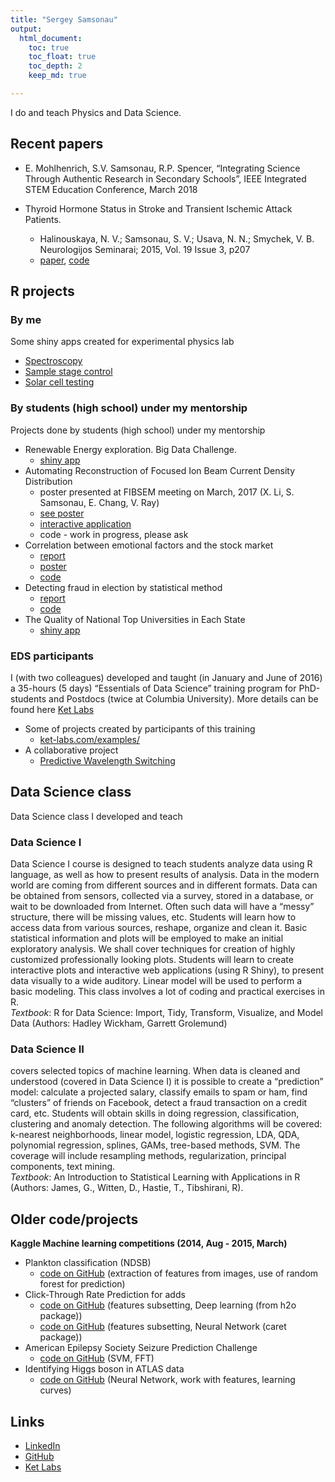 ```yaml
---
title: "Sergey Samsonau"
output: 
  html_document:
    toc: true
    toc_float: true
    toc_depth: 2
    keep_md: true

---
```


I do and teach Physics and Data Science. 

## Recent papers

*  E. Mohlhenrich, S.V. Samsonau, R.P. Spencer, “Integrating Science Through Authentic Research in Secondary Schools”, IEEE Integrated STEM Education Conference, March 2018

* Thyroid Hormone Status in Stroke and Transient Ischemic Attack Patients.
    + Halinouskaya, N. V.; Samsonau, S. V.; Usava, N. N.; Smychek, V. B. Neurologijos Seminarai; 2015, Vol. 19 Issue 3, p207
    + [paper](http://connection.ebscohost.com/c/articles/110196910/thyroid-hormone-status-stroke-transient-ischemic-attack-patients), [code](supplementary_information.pdf)
    
## R projects {.tabset}
    
### By me

Some shiny apps created for experimental physics lab

  * [Spectroscopy](https://github.com/ssamsonau/Spectroscopy)
  * [Sample stage control](https://github.com/ssamsonau/SampleStage)
  * [Solar cell testing](https://github.com/ssamsonau/solar_cell_testing)

### By students (high school) under my mentorship

Projects done by students (high school) under my mentorship

* Renewable Energy exploration. Big Data Challenge.
    + [shiny app](https://www.google.com/url?q=https%3A%2F%2Fgk-233.shinyapps.io%2FBigData_PRISMS%2F&sa=D&sntz=1&usg=AFQjCNEAbs3g1Mc6kaYlabY9_ByPYmjl2g)

* Automating Reconstruction of Focused Ion Beam Current Density Distribution
    + poster presented at FIBSEM meeting on March, 2017 (X. Li, S. Samsonau, E. Chang, V. Ray)
    + [see poster](http://www.fibsem.net/web_documents/2017Presentations/P08-Ray-PBS-poster.pdf)
    + [interactive application](https://cloud.ket-labs.com/shiny/FIB/)
    + code - work in progress, please ask

* Correlation between emotional factors and the stock market
    + [report](https://github.com/prismsus/HighFrequency/blob/master/Final_Presentation.Rmd)
    + [poster](https://github.com/prismsus/HighFrequency/blob/master/poster/Final_poster.pdf)
    + [code](https://github.com/prismsus/HighFrequency)
    
* Detecting fraud in election by statistical method
    + [report](https://github.com/prismsus/election/blob/master/presentation.md)
    + [code](https://github.com/prismsus/election)
    
* The Quality of National Top Universities in Each State
    + [shiny app](https://gk-233.shinyapps.io/Produce_101_Data_Analysis/)

### EDS participants

I (with two colleagues) developed and taught (in January and June of 2016) a 35-hours (5 days) “Essentials of Data Science” training program for PhD-students and Postdocs (twice at Columbia University). More details can be found here [Ket Labs](http://www.ket-labs.com/)   
    
* Some of projects created by participants of this training
    + [ket-labs.com/examples/](http://www.ket-labs.com/examples/)
    
* A collaborative project
    + [Predictive Wavelength Switching](https://github.com/Zahra-Bakhtiari/Predictive-Wavelength-Switching/blob/master/Main-Algorithm.md)


## Data Science class {.tabset}

Data Science class I developed and teach

### Data Science I

Data Science I course is designed to teach students analyze data using R language, as well as how to present results of analysis. Data in the modern world are coming from different sources and in different formats. Data can be obtained from sensors, collected via a survey, stored in a database, or wait to be downloaded from Internet. Often such data will have a “messy” structure, there will be missing values, etc. Students will learn how to access data from various sources, reshape, organize and clean it. Basic statistical information and plots will be employed to make an initial exploratory analysis. We shall cover techniques for creation of highly customized professionally looking plots. Students will learn to create interactive plots and interactive web applications (using R Shiny), to present data visually to a wide auditory. Linear model will be used to perform a basic modeling. This class involves a lot of coding and practical exercises in R.    
_Textbook_: R for Data Science: Import, Tidy, Transform, Visualize, and Model Data (Authors: Hadley Wickham, Garrett Grolemund)

### Data Science II 
covers selected topics of machine learning. When data is cleaned and understood (covered in Data Science I) it is possible to create a “prediction” model: calculate a projected salary, classify emails to spam or ham, find “clusters” of friends on Facebook, detect a fraud transaction on a credit card, etc. Students will obtain skills in doing regression, classification, clustering and anomaly detection. The following algorithms will be covered: k-nearest neighborhoods, linear model, logistic regression, LDA, QDA, polynomial regression, splines, GAMs, tree-based methods, SVM. The coverage will include resampling methods, regularization, principal components, text mining.    
_Textbook_: An Introduction to Statistical Learning with Applications in R (Authors: James, G., Witten, D., Hastie, T., Tibshirani, R). 



## Older code/projects

__Kaggle Machine learning competitions (2014, Aug - 2015, March)__

* Plankton classification (NDSB) 
    + [code on GitHub](https://github.com/ssamsonau/NDSB) (extraction of features from images, use of random forest for prediction)

* Click-Through Rate Prediction for adds 
    + [code on GitHub](https://github.com/ssamsonau/ClickThrough/tree/h2o)
(features subsetting, Deep learning (from h2o package)) 
    + [code on GitHub](https://github.com/ssamsonau/ClickThrough/tree/caret) (features subsetting, Neural Network (caret package)) 

* American Epilepsy Society Seizure Prediction Challenge 
    + [code on GitHub](https://github.com/ssamsonau/K_Epil) (SVM, FFT)

* Identifying Higgs boson in ATLAS data 
    + [code on GitHub](https://github.com/ssamsonau/K_Higgs) (Neural Network, work with features, learning curves)
    
## Links

+  [LinkedIn](http://linkedin.com/in/ssamsonau)
+  [GitHub](https://github.com/ssamsonau)
+  [Ket Labs](http://www.ket-labs.com/)  
